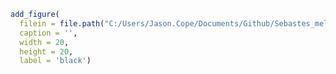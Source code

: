 ```r
add_figure(
  filein = file.path("C:/Users/Jason.Cope/Documents/Github/Sebastes_melanops_OR/Document/figures/brf photos", "large_female_BLK.jpg"), 
  caption = '',
  width = 20,
  height = 20,
  label = 'black')

``` 


\vspace{500cm}

<!--# Disclaimer{-}

_**These materials do not constitute a formal publication and are for information only. They are in a pre-review, pre-decisional state and should not be formally cited or reproduced. They are to be considered provisional and do not represent any determination or policy of NOAA or the Department of Commerce.**_-->

\pagebreak
\pagenumbering{roman}
\setcounter{page}{1}

\renewcommand{\thetable}{\roman{table}}
\renewcommand{\thefigure}{\roman{figure}}


\setlength\parskip{0.5em plus 0.1em minus 0.2em}